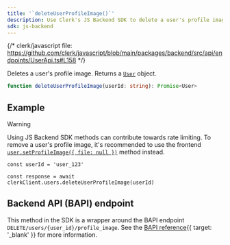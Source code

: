 ```yaml
---
title: '`deleteUserProfileImage()`'
description: Use Clerk's JS Backend SDK to delete a user's profile image.
sdk: js-backend
---
```


{/* clerk/javascript file: https://github.com/clerk/javascript/blob/main/packages/backend/src/api/endpoints/UserApi.ts#L158 */}

Deletes a user's profile image. Returns a [`User`](/docs/references/backend/types/backend-user) object.

```ts
function deleteUserProfileImage(userId: string): Promise<User>
```

## Example

<Include src="_partials/backend/usage" />

> [!WARNING]
> Using JS Backend SDK methods can contribute towards rate limiting. To remove a user's profile image, it's recommended to use the frontend [`user.setProfileImage({ file: null })`](/docs/references/javascript/user#set-profile-image-params) method instead.

```tsx
const userId = 'user_123'

const response = await clerkClient.users.deleteUserProfileImage(userId)
```

## Backend API (BAPI) endpoint

This method in the SDK is a wrapper around the BAPI endpoint `DELETE/users/{user_id}/profile_image`. See the [BAPI reference](/docs/reference/backend-api/tag/users/delete/users/\{user_id}/profile_image){{ target: '_blank' }} for more information.
